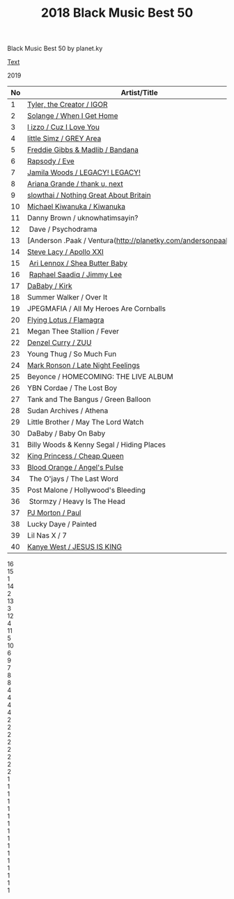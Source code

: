 ﻿---
title: 2018 Black Music Best 50
tabs: ['2019', '2018']
description: 2018 Black Music Best 50 by planet.ky
---


<PageDescription> 

Black Music Best 50 by planet.ky

</PageDescription>

 <Airplane />
 <Add24 />

[Text](/2019)
<Link to="/best50/2019/">2019</Link>

<Title>2018 Black Music Best 50</Title>

| No | Artist/Title                                                                       | 
| -- | ---------------------------------------------------------------------------------- | 
| 1  | [Tyler, the Creator / IGOR](http://planetky.com/tyler4.htm)                        |  
| 2  | [Solange / When I Get Home](http://planetky.com/solange4.htm)                      | 
| 3  | [l izzo / Cuz I Love You](http://planetky.com/lizzo1.htm)                          |
| 4  | [little Simz / GREY Area](http://planetky.com/littlesimz1.htm)                     |
| 5  | [Freddie Gibbs &amp; Madlib / Bandana](http://planetky.com/fgibbsandmadlib2.htm)   |
| 6  | [Rapsody / Eve](http://planetky.com/rapsody2.htm)                                  |
| 7  | [Jamila Woods / LEGACY! LEGACY!](http://planetky.com/jamilawoods2.htm)             |
| 8  | [Ariana Grande / thank u, next](http://planetky.com/arianagrande5.htm)             |
| 9  | [slowthai / Nothing Great About Britain](http://planetky.com/slowthai1.htm)        |
| 10 | [Michael Kiwanuka / Kiwanuka](http://planetky.com/mkiwanuka3.htm)                  |
| 11 | Danny Brown / uknowhatimsayin?                                                     |                
| 12 | Dave / Psychodrama                                                                 |
| 13 | [Anderson .Paak / Ventura(http://planetky.com/andersonpaak4.htm)                   |
| 14 | [Steve Lacy / Apollo XXI](http://planetky.com/stevelacy1.htm)                      |
| 15 | [Ari Lennox / Shea Butter Baby](http://planetky.com/arilennox1.htm)                |
| 16 | [Raphael Saadiq / Jimmy Lee](http://planetky.com/rsaadiq6.htm)                     |
| 17 | [DaBaby / Kirk](http://planetky.com/dababy1.htm)                                   |
| 18 | Summer Walker / Over It                                                            |
| 19 | JPEGMAFIA / All My Heroes Are Cornballs                                            |
| 20 | [Flying Lotus / Flamagra](http://planetky.com/flyinglotus3.htm)                    |
| 21 | Megan Thee Stallion / Fever                                                        |
| 22  |[Denzel Curry / ZUU](http://planetky.com/denzelcurry1.htm)                         |
| 23  | Young Thug / So Much Fun                                                          |
| 24  | [Mark Ronson / Late Night Feelings](http://planetky.com/markronson2.htm)          |
| 25  | Beyonce / HOMECOMING: THE LIVE ALBUM                                              |
| 26  | YBN Cordae / The Lost Boy                                                         |
| 27  | Tank and The Bangus / Green Balloon                                               |
| 28  | Sudan Archives / Athena                                                           |
| 29  | Little Brother / May The Lord Watch                                               |
| 30  | DaBaby / Baby On Baby                                                             |
| 31  | Billy Woods &amp; Kenny Segal / Hiding Places                                     |
| 32  | [King Princess / Cheap Queen](http://planetky.com/kingprincess1.htm)              |
| 33  | [Blood Orange / Angel's Pulse](http://planetky.com/bloodorange4.htm)              |
| 34  | The O'jays / The Last Word                                                        |
| 35  | Post Malone / Hollywood's Bleeding                                                |
| 36  | Stormzy / Heavy Is The Head                                                       |
| 37  | [PJ Morton / Paul](http://planetky.com/pjmorton1.htm)                             |
| 38  | Lucky Daye / Painted                                                              |
| 39  | Lil Nas X / 7                                                                     |
| 40  | [Kanye West / JESUS IS KING](http://planetky.com/ kanyewest10.htm)                |

<div>
<div className="some-container">
  <Slider hideTextInput
  ariaLabelInput="Label for slider value"
  id="slider"
  labelText="Soul  ---   hip-hop"
  max={5}
  min={1}
  step={1}
  stepMuliplier={4}
  value={3}
  />
</div>
<div className="some-container">
  <Slider hideTextInput
  ariaLabelInput="Label for slider value"
  id="slider"
  labelText="Soul  ---   hip-hop"
  max={5}
  min={1}
  step={1}
  stepMuliplier={4}
  value={3}
  />
</div>
</div>
<div class="bx--grid">
  <div class="bx--row">
    <div class="bx--col-lg-16">16</div>
  </div>
  <div class="bx--row">
    <div class="bx--col-lg-15 bx--col-md-7 bx--col-sm-3">15</div>
    <div class="bx--col-sm-1 bx--col-md-1 bx--col-lg-1">1</div>
  </div>
  <div class="bx--row">
    <div class="bx--col-lg-14 bx--col-md-6">14</div>
    <div class="bx--col-lg-2 bx--col-md-2">2</div>
  </div>
  <div class="bx--row">
    <div class="bx--col-lg-13 bx--col-md-5">13</div>
    <div class="bx--col-lg-3 bx--col-md-3">3</div>
  </div>
  <div class="bx--row">
    <div class="bx--col-lg-12">12</div>
    <div class="bx--col-lg-4">4</div>
  </div>
  <div class="bx--row">
    <div class="bx--col-lg-11">11</div>
    <div class="bx--col-lg-5">5</div>
  </div>
  <div class="bx--row">
    <div class="bx--col-lg-10">10</div>
    <div class="bx--col-lg-6">6</div>
  </div>
  <div class="bx--row">
    <div class="bx--col-lg-9">9</div>
    <div class="bx--col-lg-7">7</div>
  </div>
  <div class="bx--row">
    <div class="bx--col-lg-8 bx--col-md-4 bx--col-sm-2">8</div>
    <div class="bx--col-lg-8 bx--col-md-4 bx--col-sm-2">8</div>
  </div>
  <div class="bx--row">
    <div class="bx--col-lg-4 bx--col-md-2 bx--col-sm-1">4</div>
    <div class="bx--col-lg-4 bx--col-md-2 bx--col-sm-1">4</div>
    <div class="bx--col-lg-4 bx--col-md-2 bx--col-sm-1">4</div>
    <div class="bx--col-lg-4 bx--col-md-2 bx--col-sm-1">4</div>
  </div>
  <div class="bx--row">
    <div class="bx--col-lg-2 bx--col-md-1">2</div>
    <div class="bx--col-lg-2 bx--col-md-1">2</div>
    <div class="bx--col-lg-2 bx--col-md-1">2</div>
    <div class="bx--col-lg-2 bx--col-md-1">2</div>
    <div class="bx--col-lg-2 bx--col-md-1">2</div>
    <div class="bx--col-lg-2 bx--col-md-1">2</div>
    <div class="bx--col-lg-2 bx--col-md-1">2</div>
    <div class="bx--col-lg-2 bx--col-md-1">2</div>
  </div>
  <div class="bx--row">
    <div class="bx--col-lg-1">1</div>
    <div class="bx--col-lg-1">1</div>
    <div class="bx--col-lg-1">1</div>
    <div class="bx--col-lg-1">1</div>
    <div class="bx--col-lg-1">1</div>
    <div class="bx--col-lg-1">1</div>
    <div class="bx--col-lg-1">1</div>
    <div class="bx--col-lg-1">1</div>
    <div class="bx--col-lg-1">1</div>
    <div class="bx--col-lg-1">1</div>
    <div class="bx--col-lg-1">1</div>
    <div class="bx--col-lg-1">1</div>
    <div class="bx--col-lg-1">1</div>
    <div class="bx--col-lg-1">1</div>
    <div class="bx--col-lg-1">1</div>
    <div class="bx--col-lg-1">1</div>
  </div>
</div>